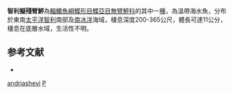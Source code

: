 {{Speciesbox
| taxon = Pseudomancopsetta andriashevi
| binomial_authority = [[Evseenko|Evseenko]], 1984
}}
'''智利擬殘臂鮃'''為[[輻鰭魚綱|輻鰭魚綱]][[鰈形目|鰈形目]][[鰈亞目|鰈亞目]][[無臂鮃科|無臂鮃科]]的其中一[[種|種]]，為溫帶海水魚，分布於東南[[太平洋|太平洋]][[智利|智利]]南部及[[南冰洋|南冰洋]]海域，棲息深度200-365公尺，體長可達11公分，棲息在底層水域，生活性不明。

==参考文献==
*{{FishBase_species|genus=Pseudomancopsetta|species=andriashevi|year=2014|month=4}}

{{魚類小作品}}
{{Taxonbar}}
[[Category:擬殘臂鮃屬|andriashevi]]
[[Category:1984年描述的魚類|P]]
